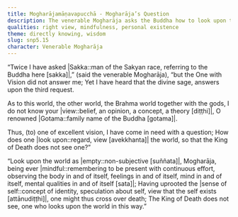 ```yaml
---
title: Mogharājamāṇavapucchā - Mogharāja’s Question
description: The venerable Mogharāja asks the Buddha how to look upon the world so that the King of Death does not see one. The Buddha advises to look upon the world as empty, being ever mindful, and to uproot the sense of self.
qualities: right view, mindfulness, personal existence
theme: directly knowing, wisdom
slug: snp5.15
character: Venerable Mogharāja
---
```


“Twice I have asked |Sakka::man of the Sakyan race, referring to the Buddha here [sakka]|,”
(said the venerable Mogharāja),
“but the One with Vision did not answer me;
Yet I have heard that the divine sage,
answers upon the third request.

As to this world, the other world,
the Brahma world together with the gods,
I do not know your |view::belief, an opinion, a concept, a theory [diṭṭhi]|,
O renowned |Gotama::family name of the Buddha [gotama]|.

Thus, (to) one of excellent vision,
I have come in need with a question;
How does one |look upon::regard, view [avekkhanta]| the world,
so that the King of Death does not see one?”

“Look upon the world as |empty::non-subjective [suññata]|,
Mogharāja, being ever |mindful::remembering to be present with continuous effort, observing the body in and of itself, feelings in and of itself, mind in and of itself, mental qualities in and of itself [sata]|;
Having uprooted the |sense of self::concept of identity, speculation about self, view that the self exists [attānudiṭṭhi]|,
one might thus cross over death;
The King of Death does not see,
one who looks upon the world in this way.”